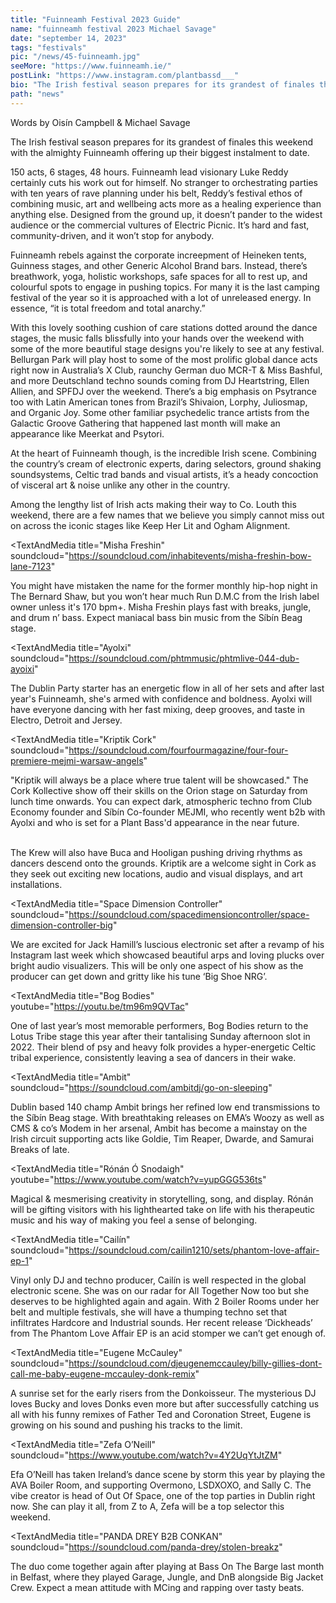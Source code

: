 ---
title: "Fuinneamh Festival 2023 Guide"
name: "fuinneamh festival 2023 Michael Savage"
date: "september 14, 2023"
tags: "festivals"
pic: "/news/45-fuinneamh.jpg"
seeMore: "https://www.fuinneamh.ie/"
postLink: "https://www.instagram.com/plantbassd___"
bio: "The Irish festival season prepares for its grandest of finales this weekend with the almighty Fuinneamh offering up their biggest instalment to date."
path: "news"
---

<p className="smallText">Words by Oisín Campbell & Michael Savage</p>

The Irish festival season prepares for its grandest of finales this weekend with the almighty Fuinneamh offering up their biggest instalment to date.

150 acts, 6 stages, 48 hours. Fuinneamh lead visionary Luke Reddy certainly cuts his work out for himself. No stranger to orchestrating parties with ten years of rave planning under his belt, Reddy’s festival ethos of combining music, art and wellbeing acts more as a healing experience than anything else. Designed from the ground up, it doesn’t pander to the widest audience or the commercial vultures of Electric Picnic. It’s hard and fast, community-driven, and it won’t stop for anybody.

Fuinneamh rebels against the corporate increepment of Heineken tents, Guinness stages, and other Generic Alcohol Brand bars. Instead, there’s breathwork, yoga, holistic workshops, safe spaces for all to rest up, and colourful spots to engage in pushing topics. For many it is the last camping festival of the year so it is approached with a lot of unreleased energy. In essence, “it is total freedom and total anarchy.”

With this lovely soothing cushion of care stations dotted around the dance stages, the music falls blissfully into your hands over the weekend with some of the more beautiful stage designs you're likely to see at any festival. Bellurgan Park will play host to some of the most prolific global dance acts right now in Australia’s X Club, raunchy German duo MCR-T & Miss Bashful, and more Deutschland techno sounds coming from DJ Heartstring, Ellen Allien, and SPFDJ over the weekend. There’s a big emphasis on Psytrance too with Latin American tones from Brazil’s Shivaion, Lorphy, Juliosmap, and Organic Joy. Some other familiar psychedelic trance artists from the Galactic Groove Gathering that happened last month will make an appearance like Meerkat and Psytori.

At the heart of Fuinneamh though, is the incredible Irish scene. Combining the country’s cream of electronic experts, daring selectors, ground shaking soundsystems, Celtic trad bands and visual artists, it’s a heady concoction of visceral art & noise unlike any other in the country.

Among the lengthy list of Irish acts making their way to Co. Louth this weekend, there are a few names that we believe you simply cannot miss out on across the iconic stages like Keep Her Lit and Ogham Alignment.

<TextAndMedia
  title="Misha Freshin"
  soundcloud="https://soundcloud.com/inhabitevents/misha-freshin-bow-lane-7123"
>

You might have mistaken the name for the former monthly hip-hop night in The Bernard Shaw, but you won’t hear much Run D.M.C from the Irish label owner unless it's 170 bpm+. Misha Freshin plays fast with breaks, jungle, and drum n’ bass. Expect maniacal bass bin music from the Síbín Beag stage.

</TextAndMedia>

<TextAndMedia
  title="Ayolxi"
  soundcloud="https://soundcloud.com/phtmmusic/phtmlive-044-dub-ayoixi"
>

The Dublin Party starter has an energetic flow in all of her sets and after last year's Fuinneamh, she's armed with confidence and boldness. Ayolxi will have everyone dancing with her fast mixing, deep grooves, and taste in Electro, Detroit and Jersey.

</TextAndMedia>

<TextAndMedia
  title="Kriptik Cork"
  soundcloud="https://soundcloud.com/fourfourmagazine/four-four-premiere-mejmi-warsaw-angels"
>

"Kriptik will always be a place where true talent will be showcased." The Cork Kollective show off
their skills on the Orion stage on Saturday from lunch time onwards. You can expect dark,
atmospheric techno from Club Economy founder and Síbín Co-founder MEJMI, who recently went b2b
with Ayolxi and who is set for a Plant Bass'd appearance in the near future.

<br />
The Krew will also have Buca and Hooligan pushing driving rhythms as dancers descend onto the grounds.
Kriptik are a welcome sight in Cork as they seek out exciting new locations, audio and visual displays,
and art installations.

</TextAndMedia>

<TextAndMedia 
  title="Space Dimension Controller"
  soundcloud="https://soundcloud.com/spacedimensioncontroller/space-dimension-controller-big"
>

We are excited for Jack Hamill’s luscious electronic set after a revamp of his Instagram last week which showcased beautiful arps and loving plucks over bright audio visualizers. This will be only one aspect of his show as the producer can get down and gritty like his tune ‘Big Shoe NRG’.

</TextAndMedia>

<TextAndMedia
  title="Bog Bodies"
  youtube="https://youtu.be/tm96m9QVTac"
>

One of last year’s most memorable performers, Bog Bodies return to the Lotus Tribe stage this year after their tantalising Sunday afternoon slot in 2022. Their blend of psy and heavy folk provides a hyper-energetic Celtic tribal experience, consistently leaving a sea of dancers in their wake.

</TextAndMedia>

<TextAndMedia
  title="Ambit"
  soundcloud="https://soundcloud.com/ambitdj/go-on-sleeping"
>

Dublin based 140 champ Ambit brings her refined low end transmissions to the Síbín Beag stage. With breathtaking releases on EMA’s Woozy as well as CMS & co’s Modem in her arsenal, Ambit has become a mainstay on the Irish circuit supporting acts like Goldie, Tim Reaper, Dwarde, and Samurai Breaks of late.

</TextAndMedia>

<TextAndMedia 
  title="Rónán Ó Snodaigh"
  youtube="https://www.youtube.com/watch?v=yupGGG536ts" 
>

Magical & mesmerising creativity in storytelling, song, and display. Rónán will be gifting visitors with his lighthearted take on life with his therapeutic music and his way of making you feel a sense of belonging.

</TextAndMedia>

<TextAndMedia 
  title="Cailín"
  soundcloud="https://soundcloud.com/cailin1210/sets/phantom-love-affair-ep-1"
>

Vinyl only DJ and techno producer, Cailín is well respected in the global electronic scene. She was on our radar for All Together Now too but she deserves to be highlighted again and again. With 2 Boiler Rooms under her belt and multiple festivals, she will have a thumping techno set that infiltrates Hardcore and Industrial sounds. Her recent release ‘Dickheads’ from
The Phantom Love Affair EP is an acid stomper we can’t get enough of.

</TextAndMedia>

<TextAndMedia
  title="Eugene McCauley"
  soundcloud="https://soundcloud.com/djeugenemccauley/billy-gillies-dont-call-me-baby-eugene-mccauley-donk-remix"
>

A sunrise set for the early risers from the Donkoisseur. The mysterious DJ loves Bucky and loves Donks even more but after successfully catching us all with his funny remixes of Father Ted and Coronation Street, Eugene is growing on his sound and pushing his tracks to the limit.

</TextAndMedia>

<TextAndMedia 
  title="Zefa O’Neill"
  soundcloud="https://www.youtube.com/watch?v=4Y2UqYtJtZM"
>

Efa O’Neill has taken Ireland’s dance scene by storm this year by playing the AVA Boiler Room, and supporting Overmono, LSDXOXO, and Sally C. The vibe creator is head of Out Of Space, one of the top parties in Dublin right now. She can play it all, from Z to A, Zefa will be a top selector this weekend.

</TextAndMedia>

<TextAndMedia
  title="PANDA DREY B2B CONKAN"
  soundcloud="https://soundcloud.com/panda-drey/stolen-breakz"
>

The duo come together again after playing at Bass On The Barge last month in Belfast, where they played Garage, Jungle, and DnB alongside Big Jacket Crew. Expect a mean attitude with MCing and rapping over tasty beats.

</TextAndMedia>
